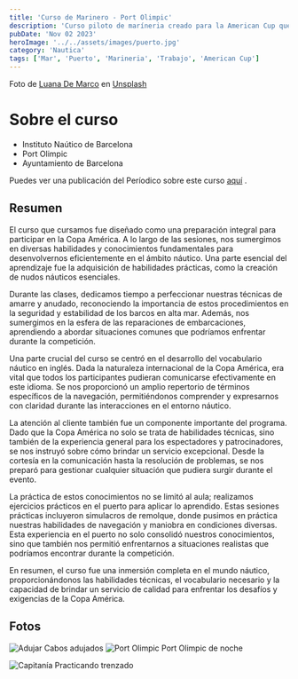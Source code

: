 ```yaml
---
title: 'Curso de Marinero - Port Olimpic'
description: 'Curso piloto de maríneria creado para la American Cup que se celebrará en Barcelona.'
pubDate: 'Nov 02 2023'
heroImage: '../../assets/images/puerto.jpg'
category: 'Nautica'
tags: ['Mar', 'Puerto', 'Marineria', 'Trabajo', 'American Cup']
---
```


Foto de [Luana De Marco](https://unsplash.com/es/@luana_dmc?utm_content=creditCopyText&utm_medium=referral&utm_source=unsplash) en [Unsplash](https://unsplash.com/es/fotos/lanchas-blancas-y-beige-en-el-agua-durante-el-dia-PpgM1RcXQBo?utm_content=creditCopyText&utm_medium=referral&utm_source=unsplash)

# Sobre el curso

- Instituto Naútico de Barcelona
- Port Olimpic
- Ayuntamiento de Barcelona

Puedes ver una publicación del Períodico sobre este curso [aquí](https://www.elperiodico.com/es/blau/20231221/nueva-profesion-marineros-de-puerto-formacion-titulacion-port-olimpic-barcelona-96134507) .

## Resumen

El curso que cursamos fue diseñado como una preparación integral para participar en la Copa América. A lo largo de las sesiones, nos sumergimos en diversas habilidades y conocimientos fundamentales para desenvolvernos eficientemente en el ámbito náutico. Una parte esencial del aprendizaje fue la adquisición de habilidades prácticas, como la creación de nudos náuticos esenciales.

Durante las clases, dedicamos tiempo a perfeccionar nuestras técnicas de amarre y anudado, reconociendo la importancia de estos procedimientos en la seguridad y estabilidad de los barcos en alta mar. Además, nos sumergimos en la esfera de las reparaciones de embarcaciones, aprendiendo a abordar situaciones comunes que podríamos enfrentar durante la competición.

Una parte crucial del curso se centró en el desarrollo del vocabulario náutico en inglés. Dada la naturaleza internacional de la Copa América, era vital que todos los participantes pudieran comunicarse efectivamente en este idioma. Se nos proporcionó un amplio repertorio de términos específicos de la navegación, permitiéndonos comprender y expresarnos con claridad durante las interacciones en el entorno náutico.

La atención al cliente también fue un componente importante del programa. Dado que la Copa América no solo se trata de habilidades técnicas, sino también de la experiencia general para los espectadores y patrocinadores, se nos instruyó sobre cómo brindar un servicio excepcional. Desde la cortesía en la comunicación hasta la resolución de problemas, se nos preparó para gestionar cualquier situación que pudiera surgir durante el evento.

La práctica de estos conocimientos no se limitó al aula; realizamos ejercicios prácticos en el puerto para aplicar lo aprendido. Estas sesiones prácticas incluyeron simulacros de remolque, donde pusimos en práctica nuestras habilidades de navegación y maniobra en condiciones diversas. Esta experiencia en el puerto no solo consolidó nuestros conocimientos, sino que también nos permitió enfrentarnos a situaciones realistas que podríamos encontrar durante la competición.

En resumen, el curso fue una inmersión completa en el mundo náutico, proporcionándonos las habilidades técnicas, el vocabulario necesario y la capacidad de brindar un servicio de calidad para enfrentar los desafíos y exigencias de la Copa América.

## Fotos

![Adujar](../../assets/images/nudos.jpg)
Cabos adujados
![Port Olimpic](../../assets/images/sky.jpg)
Port Olimpic de noche

![Capitanía](../../assets/images/captn.jpg)
Practicando trenzado
